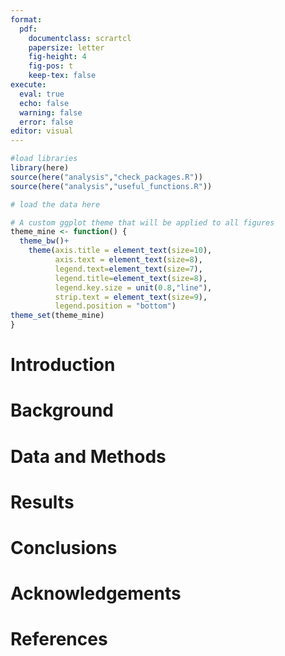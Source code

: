 ```yaml
---
format:
  pdf:
    documentclass: scrartcl
    papersize: letter
    fig-height: 4
    fig-pos: t
    keep-tex: false
execute: 
  eval: true
  echo: false
  warning: false
  error: false
editor: visual
---
```


```r
#load libraries
library(here)
source(here("analysis","check_packages.R"))
source(here("analysis","useful_functions.R"))
```

```r
# load the data here
```


```r
# A custom ggplot theme that will be applied to all figures
theme_mine <- function() {
  theme_bw()+
    theme(axis.title = element_text(size=10), 
          axis.text = element_text(size=8),
          legend.text=element_text(size=7),
          legend.title=element_text(size=8),
          legend.key.size = unit(0.8,"line"),
          strip.text = element_text(size=9),
          legend.position = "bottom")
theme_set(theme_mine)
}
```

# Introduction

# Background

# Data and Methods

# Results

# Conclusions

# Acknowledgements {.appendix}

# References {.appendix}
